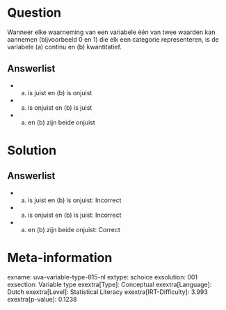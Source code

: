 Question
========

Wanneer elke waarneming van een variabele één van twee waarden kan
aannemen (bijvoorbeeld 0 en 1) die elk een categorie representeren, is
de variabele (a) continu en (b) kwantitatief.

Answerlist
----------

* (a) is juist en (b) is onjuist
* (a) is onjuist en (b) is juist
* (a) en (b) zijn beide onjuist

Solution
========

Answerlist
----------

* (a) is juist en (b) is onjuist: Incorrect
* (a) is onjuist en (b) is juist: Incorrect
* (a) en (b) zijn beide onjuist: Correct

Meta-information
================
exname: uva-variable-type-815-nl
extype: schoice
exsolution: 001
exsection: Variable type
exextra[Type]: Conceptual
exextra[Language]: Dutch
exextra[Level]: Statistical Literacy
exextra[IRT-Difficulty]: 3.993
exextra[p-value]: 0.1238
